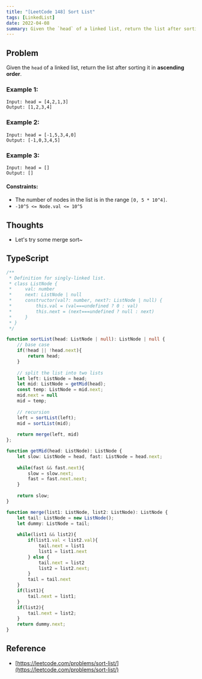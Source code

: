 ```yaml
---
title: "[LeetCode 148] Sort List"
tags: [LinkedList]
date: 2022-04-08
summary: Given the `head` of a linked list, return the list after sorting it in **ascending order**.
---
```


## Problem

Given the `head` of a linked list, return the list after sorting it in **ascending order**.

### Example 1:

```
Input: head = [4,2,1,3]
Output: [1,2,3,4]
```

### Example 2:

```
Input: head = [-1,5,3,4,0]
Output: [-1,0,3,4,5]
```

### Example 3:

```
Input: head = []
Output: []
```
 
#### Constraints:

- The number of nodes in the list is in the range `[0, 5 * 10^4]`.
- `-10^5 <= Node.val <= 10^5`

## Thoughts

- Let's try some merge sort~

## TypeScript

```typescript
/**
 * Definition for singly-linked list.
 * class ListNode {
 *     val: number
 *     next: ListNode | null
 *     constructor(val?: number, next?: ListNode | null) {
 *         this.val = (val===undefined ? 0 : val)
 *         this.next = (next===undefined ? null : next)
 *     }
 * }
 */

function sortList(head: ListNode | null): ListNode | null {
    // base case
    if(!head || !head.next){
        return head;
    }
    
    // split the list into two lists
    let left: ListNode = head;
    let mid: ListNode = getMid(head);
    const temp: ListNode = mid.next;
    mid.next = null
    mid = temp;
    
    // recursion
    left = sortList(left);
    mid = sortList(mid);
    
    return merge(left, mid)
};

function getMid(head: ListNode): ListNode {
    let slow: ListNode = head, fast: ListNode = head.next;
    
    while(fast && fast.next){
        slow = slow.next;
        fast = fast.next.next;
    }
    
    return slow;
}

function merge(list1: ListNode, list2: ListNode): ListNode {
    let tail: ListNode = new ListNode();
    let dummy: ListNode = tail;
    
    while(list1 && list2){
        if(list1.val < list2.val){
            tail.next = list1
            list1 = list1.next
        } else {
            tail.next = list2
            list2 = list2.next;
        }
        tail = tail.next
    }
    if(list1){
        tail.next = list1;
    }
    if(list2){
        tail.next = list2;
    }
    return dummy.next;
}
```

## Reference

- [https://leetcode.com/problems/sort-list/](https://leetcode.com/problems/sort-list/)